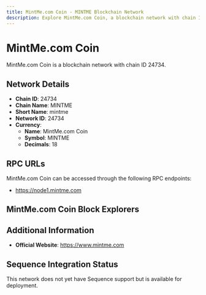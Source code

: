 ```yaml
--- 
title: MintMe.com Coin - MINTME Blockchain Network
description: Explore MintMe.com Coin, a blockchain network with chain ID 24734. Learn about its native currency, MintMe.com Coin, and how to interact with the network.
---
```


# MintMe.com Coin

MintMe.com Coin is a blockchain network with chain ID 24734.

## Network Details

- **Chain ID**: 24734
- **Chain Name**: MINTME
- **Short Name**: mintme
- **Network ID**: 24734
- **Currency**: 
  - **Name**: MintMe.com Coin
  - **Symbol**: MINTME
  - **Decimals**: 18

## RPC URLs

MintMe.com Coin can be accessed through the following RPC endpoints:

- https://node1.mintme.com

## MintMe.com Coin Block Explorers



## Additional Information

- **Official Website**: https://www.mintme.com

## Sequence Integration Status

This network does not yet have Sequence support but is available for deployment.
